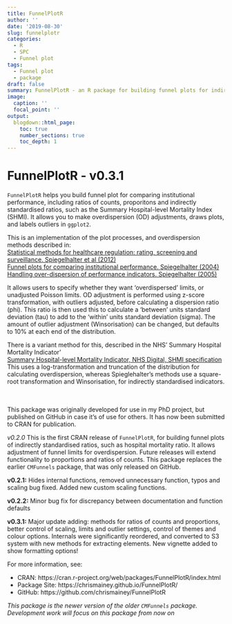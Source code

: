```yaml
---
title: FunnelPlotR
author: ''
date: '2019-08-30'
slug: funnelplotr
categories:
  - R
  - SPC
  - Funnel plot
tags:
  - Funnel plot
  - package
draft: false
summary: FunnelPlotR - an R package for building funnel plots for indirectly standardised ratios
image:
  caption: ''
  focal_point: ''
output:
  blogdown::html_page:
    toc: true
    number_sections: true
    toc_depth: 1
---
```


# FunnelPlotR - v0.3.1 


`FunnelPlotR` helps you build funnel plot for comparing institutional performance, including ratios of counts, proporitons and indirectly standardised ratios, such as the Summary Hospital-level Mortality Index (SHMI).  It allows you to make overdispersion (OD) adjustments, draws plots, and labels outliers in `ggplot2`.

This is an implementation of the plot processes, and overdispersion methods described in:<br>
[Statistical methods for healthcare regulation: rating, screening and surveillance. Spiegelhalter et al (2012)](https://rss.onlinelibrary.wiley.com/doi/full/10.1111/j.1467-985X.2011.01010.x)<br>
[Funnel plots for comparing institutional performance. Spiegelhalter (2004)](https://onlinelibrary.wiley.com/doi/10.1002/sim.1970)<br>
[Handling over-dispersion of performance indicators. Spiegelhalter (2005)](https://qualitysafety.bmj.com/content/14/5/347)<br>
    
It allows users to specify whether they want 'overdispersed' limits, or unadjusted Poisson limits.  OD adjustment is performed using z-score transformation, with outliers adjusted, before calculating a dispersion ratio (phi).  This ratio is then used this to calculate a 'between' units standard deviation (tau) to add to the 'within' units standard deviation (sigma).  The amount of outlier adjustment (Winsorisation) can be changed, but defaults to 10% at each end of the distribution.

There is a variant method for this, described in the NHS' Summary Hospital Mortality Indicator'<br>
[Summary Hospital-level Mortality Indicator, NHS Digital, SHMI specification](https://digital.nhs.uk/data-and-information/publications/ci-hub/summary-hospital-level-mortality-indicator-shmi) <br>
This uses a log-transformation and truncation of the distribution for calculating overdispersion, whereas Spieglehalter's methods use a square-root transformation and Winsorisation, for indirectly standardised indicators.

<br><br>
This package was originally developed for use in my PhD project, but published on GitHub in case it's of use for others.  It has now been submitted to CRAN for publication.

_v0.2.0_ This is the first CRAN release of `FunnelPlotR`, for building funnel plots of indirectly standardised ratios, such as hospital mortality ratio. It allows adjustment of funnel limits for overdispersion. Future releases will extend functionality to proportions and ratios of counts. This package replaces the earlier `CMFunnels` package, that was only released on GitHub.

__v0.2.1:__ Hides internal functions, removed unnecessary function, typos and scaling bug fixed.  Added new custom scaling functions.

__v0.2.2:__ Minor bug fix for discrepancy between documentation and function defaults

__v0.3.1:__ Major update adding: methods for ratios of counts and proportions, better control of scaling, limits and outlier settings, control of themes and colour options.  Internals were significantly reordered, and converted to S3 system with new methods for extracting elements.  New vignette added to show formatting options!


For more information, see:

- CRAN: https://cran.r-project.org/web/packages/FunnelPlotR/index.html
- Package Site: https://chrismainey.github.io/FunnelPlotR/
- GitHub: https://github.com/chrismainey/FunnelPlotR


_This package is the newer version of the older `CMFunnels` package. Development work will focus on this package from now on _